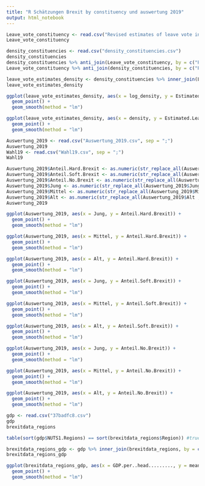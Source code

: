 ```yaml
---
title: "R Schätzungen Brexit by constituency und auswertung 2019"
output: html_notebook
---
```


```r
Leave_vote_constituency <- read.csv("Revised estimates of leave vote in Westminster constituencies - demog_based_estimates.csv")
Leave_vote_constituency
```

```r
density_constituencies <- read.csv("density_constituencies.csv")
density_constituencies
density_constituencies %>% anti_join(Leave_vote_constituency, by = c("PCON19CD" = "PCON11CD")) #18 missing/excluded
Leave_vote_constituency %>% anti_join(density_constituencies, by = c("PCON11CD" = "PCON19CD")) #all ok

leave_vote_estimates_density <- density_constituencies %>% inner_join(Leave_vote_constituency, by = c("PCON19CD" = "PCON11CD"))
leave_vote_estimates_density

ggplot(leave_vote_estimates_density, aes(x = log_density, y = Estimated.Leave.proportion)) +
  geom_point() +
  geom_smooth(method = "lm")

ggplot(leave_vote_estimates_density, aes(x = density, y = Estimated.Leave.proportion)) +
  geom_point() +
  geom_smooth(method = "lm")


```

```r
Auswertung_2019 <- read.csv("Auswertung_2019.csv", sep = ";")
Auswertung_2019
Wahl19 <- read.csv("Wahl19.csv", sep = ";")
Wahl19
```

```r
Auswertung_2019$Anteil.Hard.Brexit <- as.numeric(str_replace_all(Auswertung_2019$Anteil.Hard.Brexit ,regex("%"), ""))
Auswertung_2019$Anteil.Soft.Brexit <- as.numeric(str_replace_all(Auswertung_2019$Anteil.Soft.Brexit ,regex("%"), ""))
Auswertung_2019$Anteil.No.Brexit <- as.numeric(str_replace_all(Auswertung_2019$Anteil.No.Brexit ,regex("%"), ""))
Auswertung_2019$Jung <- as.numeric(str_replace_all(Auswertung_2019$Jung ,regex("%"), ""))
Auswertung_2019$Mittel <- as.numeric(str_replace_all(Auswertung_2019$Mittel ,regex("%"), ""))
Auswertung_2019$Alt <- as.numeric(str_replace_all(Auswertung_2019$Alt ,regex("%"), ""))
Auswertung_2019

ggplot(Auswertung_2019, aes(x = Jung, y = Anteil.Hard.Brexit)) +
  geom_point() +
  geom_smooth(method = "lm")

ggplot(Auswertung_2019, aes(x = Mittel, y = Anteil.Hard.Brexit)) +
  geom_point() +
  geom_smooth(method = "lm")

ggplot(Auswertung_2019, aes(x = Alt, y = Anteil.Hard.Brexit)) +
  geom_point() +
  geom_smooth(method = "lm")

ggplot(Auswertung_2019, aes(x = Jung, y = Anteil.Soft.Brexit)) +
  geom_point() +
  geom_smooth(method = "lm")

ggplot(Auswertung_2019, aes(x = Mittel, y = Anteil.Soft.Brexit)) +
  geom_point() +
  geom_smooth(method = "lm")

ggplot(Auswertung_2019, aes(x = Alt, y = Anteil.Soft.Brexit)) +
  geom_point() +
  geom_smooth(method = "lm")

ggplot(Auswertung_2019, aes(x = Jung, y = Anteil.No.Brexit)) +
  geom_point() +
  geom_smooth(method = "lm")

ggplot(Auswertung_2019, aes(x = Mittel, y = Anteil.No.Brexit)) +
  geom_point() +
  geom_smooth(method = "lm")

ggplot(Auswertung_2019, aes(x = Alt, y = Anteil.No.Brexit)) +
  geom_point() +
  geom_smooth(method = "lm")
```

```r
gdp <- read.csv("37badfc8.csv")
gdp
brexitdata_regions

table(sort(gdp$NUTS1.Regions) == sort(brexitdata_regions$Region)) #true

brexitdata_regions_gdp <- gdp %>% inner_join(brexitdata_regions, by = c("NUTS1.Regions" = "Region"))
brexitdata_regions_gdp

ggplot(brexitdata_regions_gdp, aes(x = GDP.per..head........., y = mean_odds)) +
  geom_point() +
  geom_smooth(method = "lm")
```